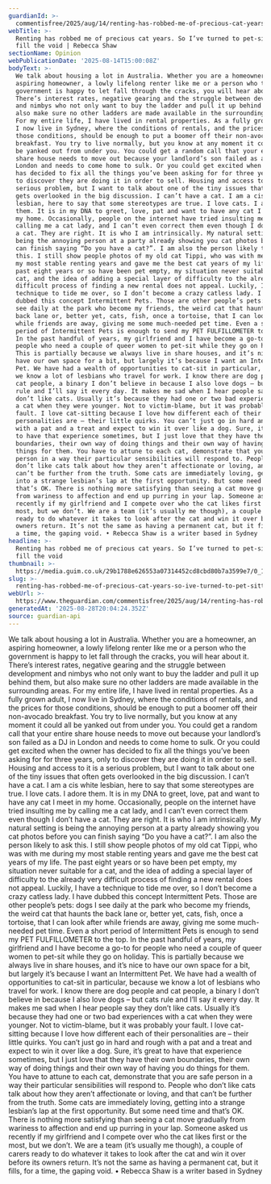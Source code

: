 ```yaml
---
guardianId: >-
  commentisfree/2025/aug/14/renting-has-robbed-me-of-precious-cat-years-so-ive-turned-to-pet-sitting-to-fill-the-void
webTitle: >-
  Renting has robbed me of precious cat years. So I’ve turned to pet-sitting to
  fill the void | Rebecca Shaw
sectionName: Opinion
webPublicationDate: '2025-08-14T15:00:08Z'
bodyText: >-
  We talk about housing a lot in Australia. Whether you are a homeowner, an
  aspiring homeowner, a lowly lifelong renter like me or a person who the
  government is happy to let fall through the cracks, you will hear about it.
  There’s interest rates, negative gearing and the struggle between development
  and nimbys who not only want to buy the ladder and pull it up behind them, but
  also make sure no other ladders are made available in the surrounding areas.
  For my entire life, I have lived in rental properties. As a fully grown adult,
  I now live in Sydney, where the conditions of rentals, and the prices for
  those conditions, should be enough to put a boomer off their non-avocado
  breakfast. You try to live normally, but you know at any moment it could all
  be yanked out from under you. You could get a random call that your entire
  share house needs to move out because your landlord’s son failed as a DJ in
  London and needs to come home to sulk. Or you could get excited when the owner
  has decided to fix all the things you’ve been asking for for three years, only
  to discover they are doing it in order to sell. Housing and access to it is a
  serious problem, but I want to talk about one of the tiny issues that often
  gets overlooked in the big discussion. I can’t have a cat. I am a cis white
  lesbian, here to say that some stereotypes are true. I love cats. I adore
  them. It is in my DNA to greet, love, pat and want to have any cat I meet in
  my home. Occasionally, people on the internet have tried insulting me by
  calling me a cat lady, and I can’t even correct them even though I don’t have
  a cat. They are right. It is who I am intrinsically. My natural setting is
  being the annoying person at a party already showing you cat photos before you
  can finish saying “Do you have a cat?”. I am also the person likely to ask
  this. I still show people photos of my old cat Tippi, who was with me during
  my most stable renting years and gave me the best cat years of my life. The
  past eight years or so have been pet empty, my situation never suitable for a
  cat, and the idea of adding a special layer of difficulty to the already very
  difficult process of finding a new rental does not appeal. Luckily, I have a
  technique to tide me over, so I don’t become a crazy catless lady. I have
  dubbed this concept Intermittent Pets. Those are other people’s pets: dogs I
  see daily at the park who become my friends, the weird cat that haunts the
  back lane or, better yet, cats, fish, once a tortoise, that I can look after
  while friends are away, giving me some much-needed pet time. Even a short
  period of Intermittent Pets is enough to send my PET FULFILLOMETER to the top.
  In the past handful of years, my girlfriend and I have become a go-to for
  people who need a couple of queer women to pet-sit while they go on holiday.
  This is partially because we always live in share houses, and it’s nice to
  have our own space for a bit, but largely it’s because I want an Intermittent
  Pet. We have had a wealth of opportunities to cat-sit in particular, because
  we know a lot of lesbians who travel for work. I know there are dog people and
  cat people, a binary I don’t believe in because I also love dogs – but cats
  rule and I’ll say it every day. It makes me sad when I hear people say they
  don’t like cats. Usually it’s because they had one or two bad experiences with
  a cat when they were younger. Not to victim-blame, but it was probably your
  fault. I love cat-sitting because I love how different each of their
  personalities are – their little quirks. You can’t just go in hard and rough
  with a pat and a treat and expect to win it over like a dog. Sure, it’s great
  to have that experience sometimes, but I just love that they have their own
  boundaries, their own way of doing things and their own way of having you do
  things for them. You have to attune to each cat, demonstrate that you are safe
  person in a way their particular sensibilities will respond to. People who
  don’t like cats talk about how they aren’t affectionate or loving, and that
  can’t be further from the truth. Some cats are immediately loving, getting
  into a strange lesbian’s lap at the first opportunity. But some need time and
  that’s OK. There is nothing more satisfying than seeing a cat move gradually
  from wariness to affection and end up purring in your lap. Someone asked us
  recently if my girlfriend and I compete over who the cat likes first or the
  most, but we don’t. We are a team (it’s usually me though), a couple of carers
  ready to do whatever it takes to look after the cat and win it over before its
  owners return. It’s not the same as having a permanent cat, but it fills, for
  a time, the gaping void. • Rebecca Shaw is a writer based in Sydney
headline: >-
  Renting has robbed me of precious cat years. So I’ve turned to pet-sitting to
  fill the void
thumbnail: >-
  https://media.guim.co.uk/29b1788e626553a07314452cd8cbd80b7a3599e7/0_18_5148_4117/500.jpg
slug: >-
  renting-has-robbed-me-of-precious-cat-years-so-ive-turned-to-pet-sitting-to-fill-the-void-or-rebecca-shaw
webUrl: >-
  https://www.theguardian.com/commentisfree/2025/aug/14/renting-has-robbed-me-of-precious-cat-years-so-ive-turned-to-pet-sitting-to-fill-the-void
generatedAt: '2025-08-28T20:04:24.352Z'
source: guardian-api
---
```

We talk about housing a lot in Australia. Whether you are a homeowner, an aspiring homeowner, a lowly lifelong renter like me or a person who the government is happy to let fall through the cracks, you will hear about it. There’s interest rates, negative gearing and the struggle between development and nimbys who not only want to buy the ladder and pull it up behind them, but also make sure no other ladders are made available in the surrounding areas. For my entire life, I have lived in rental properties. As a fully grown adult, I now live in Sydney, where the conditions of rentals, and the prices for those conditions, should be enough to put a boomer off their non-avocado breakfast. You try to live normally, but you know at any moment it could all be yanked out from under you. You could get a random call that your entire share house needs to move out because your landlord’s son failed as a DJ in London and needs to come home to sulk. Or you could get excited when the owner has decided to fix all the things you’ve been asking for for three years, only to discover they are doing it in order to sell. Housing and access to it is a serious problem, but I want to talk about one of the tiny issues that often gets overlooked in the big discussion. I can’t have a cat. I am a cis white lesbian, here to say that some stereotypes are true. I love cats. I adore them. It is in my DNA to greet, love, pat and want to have any cat I meet in my home. Occasionally, people on the internet have tried insulting me by calling me a cat lady, and I can’t even correct them even though I don’t have a cat. They are right. It is who I am intrinsically. My natural setting is being the annoying person at a party already showing you cat photos before you can finish saying “Do you have a cat?”. I am also the person likely to ask this. I still show people photos of my old cat Tippi, who was with me during my most stable renting years and gave me the best cat years of my life. The past eight years or so have been pet empty, my situation never suitable for a cat, and the idea of adding a special layer of difficulty to the already very difficult process of finding a new rental does not appeal. Luckily, I have a technique to tide me over, so I don’t become a crazy catless lady. I have dubbed this concept Intermittent Pets. Those are other people’s pets: dogs I see daily at the park who become my friends, the weird cat that haunts the back lane or, better yet, cats, fish, once a tortoise, that I can look after while friends are away, giving me some much-needed pet time. Even a short period of Intermittent Pets is enough to send my PET FULFILLOMETER to the top. In the past handful of years, my girlfriend and I have become a go-to for people who need a couple of queer women to pet-sit while they go on holiday. This is partially because we always live in share houses, and it’s nice to have our own space for a bit, but largely it’s because I want an Intermittent Pet. We have had a wealth of opportunities to cat-sit in particular, because we know a lot of lesbians who travel for work. I know there are dog people and cat people, a binary I don’t believe in because I also love dogs – but cats rule and I’ll say it every day. It makes me sad when I hear people say they don’t like cats. Usually it’s because they had one or two bad experiences with a cat when they were younger. Not to victim-blame, but it was probably your fault. I love cat-sitting because I love how different each of their personalities are – their little quirks. You can’t just go in hard and rough with a pat and a treat and expect to win it over like a dog. Sure, it’s great to have that experience sometimes, but I just love that they have their own boundaries, their own way of doing things and their own way of having you do things for them. You have to attune to each cat, demonstrate that you are safe person in a way their particular sensibilities will respond to. People who don’t like cats talk about how they aren’t affectionate or loving, and that can’t be further from the truth. Some cats are immediately loving, getting into a strange lesbian’s lap at the first opportunity. But some need time and that’s OK. There is nothing more satisfying than seeing a cat move gradually from wariness to affection and end up purring in your lap. Someone asked us recently if my girlfriend and I compete over who the cat likes first or the most, but we don’t. We are a team (it’s usually me though), a couple of carers ready to do whatever it takes to look after the cat and win it over before its owners return. It’s not the same as having a permanent cat, but it fills, for a time, the gaping void. • Rebecca Shaw is a writer based in Sydney
